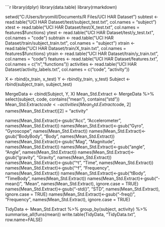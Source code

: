 
```r
library(dplyr)
library(data.table)
library(rmarkdown)


setwd("C:/Users/bryomill/Documents/R Files/UCI HAR Dataset")
subtest <- read.table("UCI HAR Dataset/test/subject_test.txt", col.names = "subject")
xtest <- read.table("UCI HAR Dataset/test/X_test.txt", col.names = features$functions)
ytest <- read.table("UCI HAR Dataset/test/y_test.txt", col.names = "code")
subtrain <- read.table("UCI HAR Dataset/train/subject_train.txt", col.names = "subject")
xtrain <- read.table("UCI HAR Dataset/train/X_train.txt", col.names = features$functions)
ytrain <- read.table("UCI HAR Dataset/train/y_train.txt", col.names = "code")
features <- read.table("UCI HAR Dataset/features.txt", col.names = c("n","functions"))
activities <- read.table("UCI HAR Dataset/activity_labels.txt", col.names = c("code", "activity"))

X <- rbind(x_train, x_test)
Y <- rbind(y_train, y_test)
Subject <- rbind(subject_train, subject_test)

MergeData <- cbind(Subject, Y, X)
Mean_Std.Extract <- MergeData %>% select(subject, code, contains("mean"), contains("std"))
Mean_Std.Extract$code <- activities[Mean_Std.Extract$code, 2]
names(Mean_Std.Extract)[2] = "activity"


names(Mean_Std.Extract)<-gsub("Acc", "Accelerometer", names(Mean_Std.Extract))
names(Mean_Std.Extract)<-gsub("Gyro", "Gyroscope", names(Mean_Std.Extract))
names(Mean_Std.Extract)<-gsub("BodyBody", "Body", names(Mean_Std.Extract))
names(Mean_Std.Extract)<-gsub("Mag", "Magnitude", names(Mean_Std.Extract))
names(Mean_Std.Extract)<-gsub("angle", "Angle", names(Mean_Std.Extract))
names(Mean_Std.Extract)<-gsub("gravity", "Gravity", names(Mean_Std.Extract))
names(Mean_Std.Extract)<-gsub("^t", "Time", names(Mean_Std.Extract))
names(Mean_Std.Extract)<-gsub("^f", "Frequency", names(Mean_Std.Extract))
names(Mean_Std.Extract)<-gsub("tBody", "TimeBody", names(Mean_Std.Extract))
names(Mean_Std.Extract)<-gsub("-mean()", "Mean", names(Mean_Std.Extract), ignore.case = TRUE)
names(Mean_Std.Extract)<-gsub("-std()", "STD", names(Mean_Std.Extract), ignore.case = TRUE)
names(Mean_Std.Extract)<-gsub("-freq()", "Frequency", names(Mean_Std.Extract), ignore.case = TRUE)


TidyData <- Mean_Std.Extract %>%
    group_by(subject, activity) %>%
    summarise_all(funs(mean))
write.table(TidyData, "TidyData.txt", row.name=FALSE)
